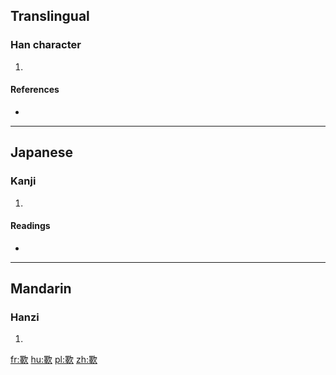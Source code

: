 ==Translingual==

===Han character===
{{Han char|rn=76|rad=欠|as=13|sn=17|four=|canj=WJNO}}

# {{defn|Han|sort=欠13}}

====References====
* {{Han ref|kx=0572.320|dkj=16220|hdz=32152.080|uh=6B5D|ud=27485}}

----

==Japanese==

===Kanji===
{{ja-kanji|grade=|rs=欠13}}

# {{defn|lang=ja|sort=欠13}}

====Readings====
* {{ja-readings|on=[[えき]] (eki), [[やく]] (yaku), [[と]] (to), [[ず]] (zu)|kun=[[いやになる]] (iyaninaru)}}

----

==Mandarin==

===Hanzi===
{{cmn-hanzi|pin=[[yì]] ([[yi4]])|wg=i<sup>4</sup>}}

# {{defn|lang=cmn|sort=欠13}}

[[fr:歝]]
[[hu:歝]]
[[pl:歝]]
[[zh:歝]]
